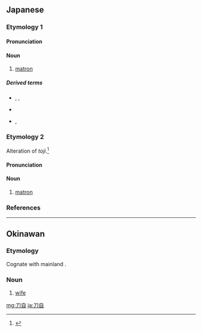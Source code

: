 ==Japanese==
{{wikipedia|lang=ja}}

===Etymology 1===
{{ja-kanjitab|sort=とじ|yomi=irr}}

====Pronunciation====
{{ja-pron|yomi=irr|とじ|acc=1|acc_ref=NHK}}

====Noun====
{{ja-noun|とじ}}

# [[matron]]

=====Derived terms=====
* {{ja-r|母刀自|あもとじ}}, {{ja-r|母刀自|おもとじ}}, {{ja-r|母刀自|ははとじ}}
* {{ja-r|家刀自|いえとじ}}
* {{ja-r|大刀自|おおとじ}}, {{ja-r|大刀自|おとじ}}

===Etymology 2===
{{ja-kanjitab|とう|じ|yomi=o}}
Alteration of ''toji''.<ref name="DJR">{{R:Daijirin}}</ref>

====Pronunciation====
{{ja-pron|yomi=o|とうじ|acc=1|acc_ref=DJR}}

====Noun====
{{ja-noun|とうじ}}

# [[matron]]

===References===
<references/>

----

==Okinawan==

===Etymology===
Cognate with mainland {{cog|ja|刀自|tr=toji||matron}}.

===Noun===
{{head|ryu|noun|hiragana|とぅじ|romaji|tuji}}

# [[wife]]

[[mg:刀自]]
[[ja:刀自]]